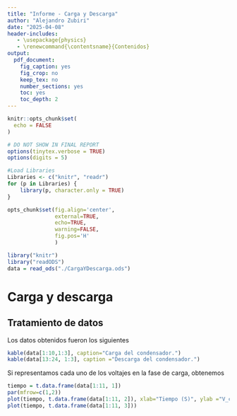 ```yaml
---
title: "Informe - Carga y Descarga"
author: "Alejandro Zubiri"
date: "2025-04-08"
header-includes:
   - \usepackage{physics}
   - \renewcommand{\contentsname}{Contenidos}
output: 
  pdf_document:
    fig_caption: yes
    fig_crop: no
    keep_tex: no
    number_sections: yes
    toc: yes
    toc_depth: 2
---
```

```r
knitr::opts_chunk$set(
  echo = FALSE
)
```


```r
# DO NOT SHOW IN FINAL REPORT
options(tinytex.verbose = TRUE)
options(digits = 5) 

#Load Libraries
Libraries <- c("knitr", "readr")
for (p in Libraries) { 
    library(p, character.only = TRUE)
}

opts_chunk$set(fig.align='center',
               external=TRUE,
               echo=TRUE,
               warning=FALSE,
               fig.pos='H'
               )

```

```r
library("knitr")
library("readODS")
data = read_ods("./CargaYDescarga.ods")
```

# Carga y descarga


## Tratamiento de datos

Los datos obtenidos fueron los siguientes
```r
kable(data[1:10,1:3], caption="Carga del condensador.")
kable(data[13:24, 1:3], caption ="Descarga del condensador.")
```
Si representamos cada uno de los voltajes en la fase de carga, obtenemos
```r
tiempo = t.data.frame(data[1:11, 1])
par(mfrow=c(1,2))
plot(tiempo, t.data.frame(data[1:11, 2]), xlab="Tiempo (S)", ylab ="V_c (Vol)")
plot(tiempo, t.data.frame(data[1:11, 3]))

```


